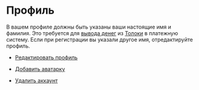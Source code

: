 # Профиль

В вашем профиле должны быть указаны ваши настоящие имя и фамилия. Это требуется для [вывода денег](../pay/about) из [Толоки](http://toloka.yandex.ru/) в платежную систему. Если при регистрации вы указали другое имя, отредактируйте профиль.

- [Редактировать профиль](#edit)

- [Добавить аватарку](#avatar)

- [Удалить аккаунт](#delete)
